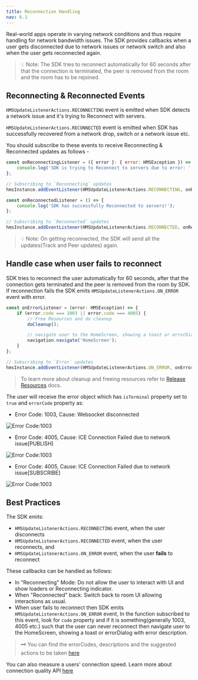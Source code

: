 ```yaml
---
title: Reconnection Handling
nav: 6.1
---
```


Real-world apps operate in varying network conditions and thus require handling for network bandwidth issues. The SDK provides callbacks when a user gets disconnected due to network issues or network switch and also when the user gets reconnected again.

> 💡 Note: The SDK tries to reconnect automatically for 60 seconds after that the connection is terminated, the peer is removed from the room and the room has to be rejoined.

## Reconnecting & Reconnected Events

`HMSUpdateListenerActions.RECONNECTING` event is emitted when SDK detects a network issue and it's trying to Reconnect with servers.

`HMSUpdateListenerActions.RECONNECTED` event is emitted when SDK has successfully recovered from a network drop, switch or a network issue etc.

You should subscribe to these events to receive Reconnecting & Reconnected updates as follows -

```js
const onReconnectingListener = ({ error }: { error: HMSException }) => {
    console.log('SDK is trying to Reconnect to servers due to error: ', error);
};

// Subscribing to `Reconnecting` updates
hmsInstance.addEventListener(HMSUpdateListenerActions.RECONNECTING, onReconnectingListener);

const onReconnectedListener = () => {
    console.log('SDK has successfully Reconnected to servers!');
};

// Subscribing to `Reconnected` updates
hmsInstance.addEventListener(HMSUpdateListenerActions.RECONNECTED, onReconnectedListener);
```

> 💡 Note: On getting reconnected, the SDK will send all the updates(Track and Peer updates) again.

## Handle case when user fails to reconnect

SDK tries to reconnect the user automatically for 60 seconds, after that the connection gets terminated and the peer is removed from the room by SDK. If reconnection fails the SDK emits `HMSUpdateListenerActions.ON_ERROR` event with error.

```js
const onErrorListener = (error: HMSException) => {
    if (error.code === 1003 || error.code === 4005) {
        // Free Resources and do cleanup
        doCleanup();

        // navigate user to the HomeScreen, showing a toast or errorDialog with error description.
        navigation.navigate('HomeScreen');
    }
};

// Subscribing to `Error` updates
hmsInstance.addEventListener(HMSUpdateListenerActions.ON_ERROR, onErrorListener);
```

> To learn more about cleanup and freeing resources refer to [Release Resources](./release-resources) docs.

The user will receive the error object which has `isTerminal` property set to `true` and `errorCode` property as:

-   Error Code: 1003, Cause: Websocket disconnected

![Error Code:1003](/docs/v2/flutter-errorCode-1003.png)

-   Error Code: 4005, Cause: ICE Connection Failed due to network issue[PUBLISH]

![Error Code:1003](/docs/v2/flutter-errorCode-4005-PUBLISH.png)

-   Error Code: 4005, Cause: ICE Connection Failed due to network issue[SUBSCRIBE]

![Error Code:1003](/docs/v2/flutter-errorCode-4005-SUBSCRIBE.png)

## Best Practices

The SDK emits:

-   `HMSUpdateListenerActions.RECONNECTING` event, when the user disconnects
-   `HMSUpdateListenerActions.RECONNECTED` event, when the user reconnects, and
-   `HMSUpdateListenerActions.ON_ERROR` event, when the user **fails** to reconnect

These callbacks can be handled as follows:

-   In "Reconnecting" Mode: Do not allow the user to interact with UI and show loaders or Reconnecting indicator.
-   When "Reconnected" back: Switch back to room UI allowing interactions as usual.
-   When user fails to reconnect then SDK emits `HMSUpdateListenerActions.ON_ERROR` event, In the function subscribed to this event, look for `code` property and if it is something(generally 1003, 4005 etc.) such that the user can never reconnect then navigate user to the HomeScreen, showing a toast or errorDialog with error description.

> 🗝️ You can find the errorCodes, descriptions and the suggested actions to be taken [here](./error-handling)

You can also measure a users' connection speed. Learn more about connection quality API [here](/react-native/v2/how--to-guides/measure-network-quality-and-performance/network-quality)
